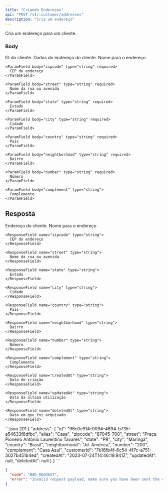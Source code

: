 ```yaml
---
title: "Criando Endereços"
api: "POST /v1/:customer/addresses"
description: "Cria um endereço"
---
```


Cria um endereço para um cliente.

### Body

<ParamField path="customer" type="uuid" required>
  ID do cliente.
</ParamField>

<ParamField body="address" type="object" required>
  Dados do endereço do cliente.

  <Expandable>
    <ParamField body="alias" type="string">
      Nome para o endereço
    </ParamField>

    <ParamField body="zipcode" type="string" required>
      CEP do endereço
    </ParamField>

    <ParamField body="street" type="string" required>
      Nome da rua ou avenida
    </ParamField>

    <ParamField body="state" type="string" required>
      Estado
    </ParamField>

    <ParamField body="city" type="string" required>
      Cidade
    </ParamField>

    <ParamField body="country" type="string" required>
      País
    </ParamField>

    <ParamField body="neightborhood" type="string" required>
      Bairro
    </ParamField>

    <ParamField body="number" type="string" required>
      Número
    </ParamField>

    <ParamField body="complement" type="string">
      Complemento
    </ParamField>
  </Expandable>
</ParamField>

## Resposta

<ResponseField name="address" type="object">
  Endereço do cliente.

  <Expandable>
    <ResponseField name="alias" type="string">
      Nome para o endereço
    </ResponseField>

    <ResponseField name="zipcode" type="string">
      CEP do endereço
    </ResponseField>

    <ResponseField name="street" type="string">
      Nome da rua ou avenida
    </ResponseField>

    <ResponseField name="state" type="string">
      Estado
    </ResponseField>

    <ResponseField name="city" type="string">
      Cidade
    </ResponseField>

    <ResponseField name="country" type="string">
      País
    </ResponseField>

    <ResponseField name="neightborhood" type="string">
      Bairro
    </ResponseField>

    <ResponseField name="number" type="string">
      Número
    </ResponseField>

    <ResponseField name="complement" type="string">
      Complemento
    </ResponseField>

    <ResponseField name="createdAt" type="string">
      Data de criação
    </ResponseField>

    <ResponseField name="updatedAt" type="string">
      Data da última utilização
    </ResponseField>

    <ResponseField name="deletedAt" type="string">
      Data em que foi arquivado
    </ResponseField>
  </Expandable>
</ResponseField>

<ResponseExample>
```json 201
{
  "address": {
    "id": "96c0e914-0094-4694-b735-a54633f8dfbc",
    "alias": "Casa",
    "zipcode": "87045-700",
    "street": "Praça Pioneiro Antônio Laurentino Tavares",
    "state": "PR",
    "city": "Maringá",
    "country": "Brasil",
    "neightborhood": "Jd. América",
    "number": "200",
    "complement": "Casa Azul",
    "customerId": "7b16fb4f-6c54-4f7c-a751-3027b451b4ed",
    "createdAt": "2023-07-24T14:46:19.941Z",
    "updatedAt": null,
    "deletedAt": null
  }
}
```

```json 400
{
  "code": "BAD_REQUEST",
  "error": "Invalid request payload, make sure you have been sent the correct data."
}
```
</ResponseExample>
